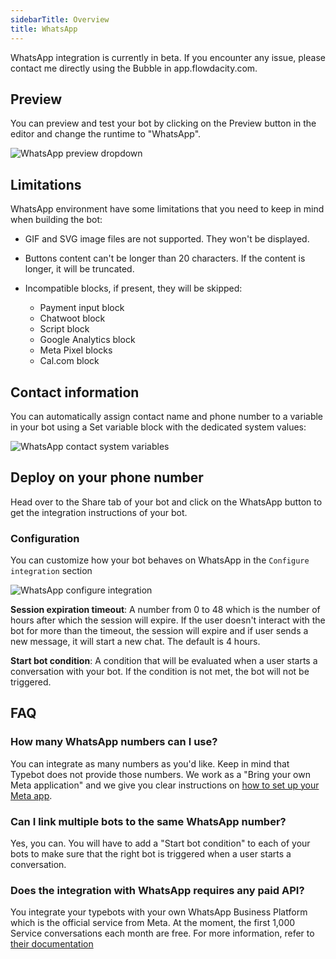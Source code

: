 ```yaml
---
sidebarTitle: Overview
title: WhatsApp
---
```


WhatsApp integration is currently in beta. If you encounter any issue, please contact me directly using the Bubble in app.flowdacity.com.

## Preview

You can preview and test your bot by clicking on the Preview button in the editor and change the runtime to "WhatsApp".

<Frame>
  <img
    src="/images/whatsapp/preview-dropdown.png"
    alt="WhatsApp preview dropdown"
  />
</Frame>

## Limitations

WhatsApp environment have some limitations that you need to keep in mind when building the bot:

- GIF and SVG image files are not supported. They won't be displayed.
- Buttons content can't be longer than 20 characters. If the content is longer, it will be truncated.
- Incompatible blocks, if present, they will be skipped:

  - Payment input block
  - Chatwoot block
  - Script block
  - Google Analytics block
  - Meta Pixel blocks
  - Cal.com block

## Contact information

You can automatically assign contact name and phone number to a variable in your bot using a Set variable block with the dedicated system values:

<Frame>
  <img
    src="/images/whatsapp/contact-var.png"
    alt="WhatsApp contact system variables"
  />
</Frame>

## Deploy on your phone number

Head over to the Share tab of your bot and click on the WhatsApp button to get the integration instructions of your bot.

### Configuration

You can customize how your bot behaves on WhatsApp in the `Configure integration` section

<Frame>
  <img
    src="/images/whatsapp/configure-integration.png"
    alt="WhatsApp configure integration"
  />
</Frame>

**Session expiration timeout**: A number from 0 to 48 which is the number of hours after which the session will expire. If the user doesn't interact with the bot for more than the timeout, the session will expire and if user sends a new message, it will start a new chat. The default is 4 hours.

**Start bot condition**: A condition that will be evaluated when a user starts a conversation with your bot. If the condition is not met, the bot will not be triggered.

## FAQ

### How many WhatsApp numbers can I use?

You can integrate as many numbers as you'd like. Keep in mind that Typebot does not provide those numbers. We work as a "Bring your own Meta application" and we give you clear instructions on [how to set up your Meta app](./create-meta-app).

### Can I link multiple bots to the same WhatsApp number?

Yes, you can. You will have to add a "Start bot condition" to each of your bots to make sure that the right bot is triggered when a user starts a conversation.

### Does the integration with WhatsApp requires any paid API?

You integrate your typebots with your own WhatsApp Business Platform which is the official service from Meta. At the moment, the first 1,000 Service conversations each month are free. For more information, refer to [their documentation](https://developers.facebook.com/docs/whatsapp/cloud-api/get-started#pricing---payment-methods)
